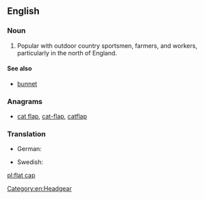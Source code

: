 ==English==
{{wikipedia}}

===Noun===
{{en-noun|head=[[flat]] [[cap]]}}

# Popular with outdoor country sportsmen, farmers, and workers, particularly in the north of England.

====See also====
* [[bunnet]]

===Anagrams===
* [[cat flap#English|cat flap]], [[cat-flap#English|cat-flap]], [[catflap#English|catflap]]

===Translation===
{{trans-top|A man's cap made from wool, [[tweed]], or other soft material. It has a small [[peak]] and fits [[snugly]] tight to the wearer's head.}}
* German: {{t|de|Schiebermütze|f}}
{{trans-mid}}
* Swedish: {{t|sv|gubbkeps|c}}
{{trans-bottom}}

[[Category:en:Headgear]]

[[pl:flat cap]]